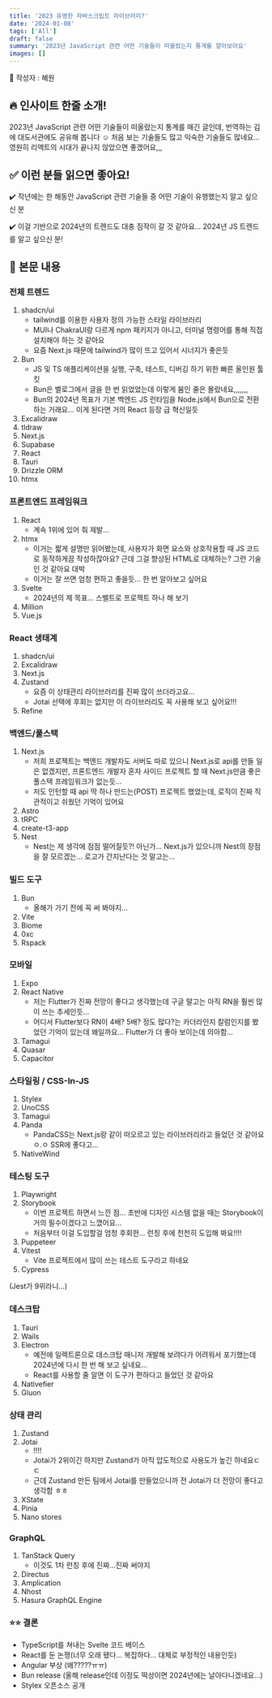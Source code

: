```yaml
---
title: '2023 유명한 자바스크립트 라이브러리?'
date: '2024-01-08'
tags: ['All']
draft: false
summary: '2023년 JavaScript 관련 어떤 기술들이 떠올랐는지 통계를 알아보아요'
images: []
---
```


🦡 작성자 : 혜원

## 🔥 인사이트 한줄 소개!

2023년 JavaScript 관련 어떤 기술들이 떠올랐는지 통계를 매긴 글인데, 번역하는 김에 대도서관에도 공유해 봅니다 ☺️ 처음 보는 기술들도 많고 익숙한 기술들도 많네요… 영원히 리액트의 시대가 끝나지 않았으면 좋겠어요,,,

## ✅ 이런 분들 읽으면 좋아요!

✔️ 작년에는 한 해동안 JavaScript 관련 기술들 중 어떤 기술이 유행했는지 알고 싶으신 분

✔️ 이걸 기반으로 2024년의 트렌드도 대충 짐작이 갈 것 같아요… 2024년 JS 트렌드를 알고 싶으신 분!

## 🔎 본문 내용

### 전체 트렌드

1. shadcn/ui
   - tailwind를 이용한 사용자 정의 가능한 스타일 라이브러리
   - MUI나 ChakraUI랑 다르게 npm 패키지가 아니고, 터미널 명령어를 통해 직접 설치해야 하는 것 같아요
   - 요즘 Next.js 때문에 tailwind가 많이 뜨고 있어서 시너지가 좋은듯
2. Bun
   - JS 및 TS 애플리케이션을 실행, 구축, 테스트, 디버깅 하기 위한 빠른 올인원 툴킷
   - Bun은 벨로그에서 글을 한 번 읽었었는데 이렇게 붐인 줄은 몰랐네요,,,,,,,
   - Bun의 2024년 목표가 기본 백엔드 JS 런타임을 Node.js에서 Bun으로 전환하는 거래요… 이게 된다면 거의 React 등장 급 혁신일듯
3. Excalidraw
4. tldraw
5. Next.js
6. Supabase
7. React
8. Tauri
9. Drizzle ORM
10. htmx

### 프론트엔드 프레임워크

1. React
   - 계속 1위에 있어 줘 제발…
2. htmx
   - 이거는 짧게 설명만 읽어봤는데, 사용자가 화면 요소와 상호작용할 때 JS 코드로 동작하게끔 작성하잖아요? 근데 그걸 향상된 HTML로 대체하는? 그런 기술인 것 같아요 대박
   - 이거는 잘 쓰면 엄청 편하고 좋을듯… 한 번 알아보고 싶어요
3. Svelte
   - 2024년의 제 목표… 스벨트로 프로젝트 하나 해 보기
4. Million
5. Vue.js

### React 생태계

1. shadcn/ui
2. Excalidraw
3. Next.js
4. Zustand
   - 요즘 이 상태관리 라이브러리를 진짜 많이 쓰더라고요…
   - Jotai 선택에 후회는 없지만 이 라이브러리도 꼭 사용해 보고 싶어요!!!
5. Refine

### 백엔드/풀스택

1. Next.js
   - 저희 프로젝트는 백엔드 개발자도 서버도 따로 있으니 Next.js로 api를 만들 일은 없겠지만, 프론트엔드 개발자 혼자 사이드 프로젝트 할 때 Next.js만큼 좋은 풀스택 프레임워크가 없는듯…
   - 저도 인턴할 때 api 딱 하나 만드는(POST) 프로젝트 했었는데, 로직이 진짜 직관적이고 쉬웠던 기억이 있어요
2. Astro
3. tRPC
4. create-t3-app
5. Nest
   - Nest는 제 생각에 점점 떨어질듯?! 아닌가… Next.js가 있으니까 Nest의 장점을 잘 모르겠는… 로고가 간지난다는 것 말고는…

### 빌드 도구

1. Bun
   - 올해가 가기 전에 꼭 써 봐야지…
2. Vite
3. Biome
4. 0xc
5. Rspack

### 모바일

1. Expo
2. React Native
   - 저는 Flutter가 진짜 전망이 좋다고 생각했는데 구글 말고는 아직 RN을 훨씬 많이 쓰는 추세인듯…
   - 어디서 Flutter보다 RN이 4배? 5배? 정도 많다?는 카더라인지 칼럼인지를 봤었던 기억이 있는데 왜일까요… Flutter가 더 좋아 보이는데 의아함…
3. Tamagui
4. Quasar
5. Capacitor

### 스타일링 / CSS-In-JS

1. Stylex
2. UnoCSS
3. Tamagui
4. Panda
   - PandaCSS는 Next.js랑 같이 떠오르고 있는 라이브러리라고 들었던 것 같아요 ㅇ.ㅇ SSR에 좋다고…
5. NativeWind

### 테스팅 도구

1. Playwright
2. Storybook
   - 이번 프로젝트 하면서 느낀 점… 초반에 디자인 시스템 없을 때는 Storybook이 거의 필수이겠다고 느꼈어요…
   - 처음부터 이걸 도입할걸 엄청 후회한… 런칭 후에 천천히 도입해 봐요!!!!
3. Puppeteer
4. Vitest
   - Vite 프로젝트에서 많이 쓰는 테스트 도구라고 하네요
5. Cypress

(Jest가 9위라니…)

### 데스크탑

1. Tauri
2. Wails
3. Electron
   - 예전에 일렉트론으로 데스크탑 매니저 개발해 보려다가 어려워서 포기했는데 2024년에 다시 한 번 해 보고 싶네요…
   - React를 사용할 줄 알면 이 도구가 편하다고 들었던 것 같아요
4. Nativefier
5. Gluon

### 상태 관리

1. Zustand
2. Jotai
   - !!!!
   - Jotai가 2위이긴 하지만 Zustand가 아직 압도적으로 사용도가 높긴 하네요ㄷㄷ
   - 근데 Zustand 만든 팀에서 Jotai를 만들었으니까 전 Jotai가 더 전망이 좋다고 생각함 ㅎㅎ
3. XState
4. Pinia
5. Nano stores

### GraphQL

1. TanStack Query
   - 이것도 1차 런칭 후에 진짜…진짜 써야지
2. Directus
3. Amplication
4. Nhost
5. Hasura GraphQL Engine

### ⭐⭐ 결론

- TypeScript를 쳐내는 Svelte 코드 베이스
- React를 둔 논쟁(너무 오래 됐다… 복잡하다… 대체로 부정적인 내용인듯)
- Angular 부상 (왜?????ㅠㅠ)
- Bun release (올해 release인데 이정도 떡상이면 2024년에는 날아다니겠네요…)
- Stylex 오픈소스 공개
